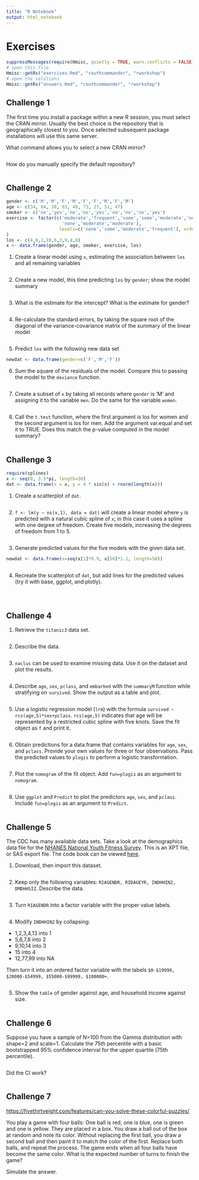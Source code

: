```yaml
---
title: "R Notebook"
output: html_notebook
---
```


# Exercises

```r
suppressMessages(require(Hmisc, quietly = TRUE, warn.conflicts = FALSE))
# open this file
Hmisc::getRs("exercises.Rmd", "couthcommander", "rworkshop")
# open the solutions
Hmisc::getRs("answers.Rmd", "couthcommander", "rworkshop")
```

## Challenge 1

The first time you install a package within a new R session, you must select the CRAN mirror.  Usually the best choice is the repository that is geographically closest to you.  Once selected subsequent package installations will use this same server.

What command allows you to select a new CRAN mirror?

```r
```

How do you manually specify the default repository?

```r
```

## Challenge 2

```r
gender <- c('M','M','F','M','F','F','M','F','M')
age <- c(34, 64, 38, 63, 40, 73, 27, 51, 47)
smoker <- c('no','yes','no','no','yes','no','no','no','yes')
exercise <- factor(c('moderate','frequent','some','some','moderate','none',
                     'none','moderate','moderate'),
                    levels=c('none','some','moderate','frequent'), ordered=TRUE
)
los <- c(4,8,1,10,6,3,9,4,8)
x <- data.frame(gender, age, smoker, exercise, los)
```

1. Create a linear model using `x`, estimating the association between `los` and all remaining variables

```r
```

2. Create a new model, this time predicting `los` by `gender`; show the model summary

```r
```

3. What is the estimate for the intercept?  What is the estimate for gender?

```r
```

4. Re-calculate the standard errors, by taking the square root of the diagonal of the variance-covariance matrix of the summary of the linear model

```r
```

5. Predict `los` with the following new data set

```r
newdat <- data.frame(gender=c('F','M','F'))
```

6. Sum the square of the residuals of the model.  Compare this to passing the model to the `deviance` function.

```r
```

7. Create a subset of `x` by taking all records where `gender` is 'M' and assigning it to the variable `men`. Do the same for the variable `women`.

```r
```

8. Call the `t.test` function, where the first argument is los for women and the second argument is los for men.  Add the argument var.equal and set it to TRUE.  Does this match the p-value computed in the model summary?

```r
```

## Challenge 3

```r
require(splines)
x <- seq(0, 3.5*pi, length=50)
dat <- data.frame(x = x, y = 4 * sin(x) + rnorm(length(x)))
```

1. Create a scatterplot of `dat`.

```r
```

2. `f <- lm(y ~ ns(x,1), data = dat)` will create a linear model where `y` is predicted with a natural cubic spline of `x`; in this case it uses a spline with one degree of freedom.  Create five models, increasing the degrees of freedom from 1 to 5.

```r
```

3. Generate predicted values for the five models with the given data set.

```r
newdat <- data.frame(x=seq(x[1]*0.9, x[50]*1.1, length=50))
```

```r
```

4. Recreate the scatterplot of `dat`, but add lines for the predicted values (try it with base, ggplot, and plotly).

```r
```

```r
```

```r
```

## Challenge 4

1. Retrieve the `titanic3` data set.

```r
```

2. Describe the data.

```r
```

3. `naclus` can be used to examine missing data.  Use it on the dataset and plot the results.

```r
```

4. Describe `age`, `sex`, `pclass`, and `embarked` with the `summaryM` function while stratifying on `survived`.  Show the output as a table and plot.

```r
```

5. Use a logistic regression model (`lrm`) with the formula `survived ~ rcs(age,5)*sex+pclass`.  `rcs(age,5)` indicates that age will be represented by a restricted cubic spline with five knots.  Save the fit object as `f` and print it.

```r
```

6. Obtain predictions for a data.frame that contains variables for `age`, `sex`, and `pclass`.  Provide your own values for three or four observations.  Pass the predicted values to `plogis` to perform a logistic transformation.

```r
```

7. Plot the `nomogram` of the fit object.  Add `fun=plogis` as an argument to `nomogram`.

```r
```

8. Use `ggplot` and `Predict` to plot the predictors `age`, `sex`, and `pclass`.  Include `fun=plogis` as an argument to `Predict`.

```r
```

## Challenge 5

The CDC has many available data sets.  Take a look at the demographics data file for the [NHANES National Youth Fitness Survey](https://wwwn.cdc.gov/nchs/nhanes/search/nnyfsdata.aspx?Component=Demographics).  This is an XPT file, or SAS export file.  The code book can be viewed [here](https://wwwn.cdc.gov/Nchs/Nnyfs/Y_DEMO.htm).

1. Download, then import this dataset.

```r
```

2. Keep only the following variables: `RIAGENDR, RIDAGEYR, INDHHIN2, DMDHHSIZ`.  Describe the data.

```r
```

3. Turn `RIAGENDR` into a factor variable with the proper value labels.

```r
```

4. Modify `INDHHIN2` by collapsing:

* 1,2,3,4,13 into 1
* 5,6,7,8 into 2
* 9,10,14 into 3
* 15 into 4
* 12,77,99 into NA

Then turn it into an ordered factor variable with the labels `$0-$19999, $20000-$54999, $55000-$99999, $100000+`.

```r
```

5. Show the `table` of gender against age, and household income against size.

```r
```

## Challenge 6

Suppose you have a sample of N=100 from the Gamma distribution with shape=2 and scale=1.  Calculate the 75th percentile with a basic bootstrapped 95% confidence interval for the upper quartile (75th percentile).

```r
```

Did the CI work?

```r
```

## Challenge 7

[https://fivethirtyeight.com/features/can-you-solve-these-colorful-puzzles/](Puzzler)

You play a game with four balls: One ball is red, one is blue, one is green and one is yellow. They are placed in a box. You draw a ball out of the box at random and note its color. Without replacing the first ball, you draw a second ball and then paint it to match the color of the first. Replace both balls, and repeat the process. The game ends when all four balls have become the same color. What is the expected number of turns to finish the game?

Simulate the answer.

```r
```
